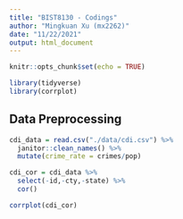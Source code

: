 ```yaml
---
title: "BIST8130 - Codings"
author: "Mingkuan Xu (mx2262)"
date: "11/22/2021"
output: html_document
---
```


```r
knitr::opts_chunk$set(echo = TRUE)
```

```r
library(tidyverse)
library(corrplot)
```
## Data Preprocessing

```r
cdi_data = read.csv("./data/cdi.csv") %>%
  janitor::clean_names() %>%
  mutate(crime_rate = crimes/pop)

cdi_cor = cdi_data %>%
  select(-id,-cty,-state) %>%
  cor() 

corrplot(cdi_cor)

```
